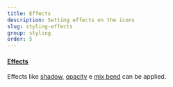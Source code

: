 ```yaml
---
title: Effects
description: Setting effects on the icons
slug: styling-effects
group: styling
order: 5
---
```


#### [Effects](https://tailwindcss.com/docs/box-shadow)

Effects like [shadow](https://tailwindcss.com/docs/box-shadow), [opacity](https://tailwindcss.com/docs/opacity)
e [mix bend](https://tailwindcss.com/docs/mix-blend-mode) can be applied.
